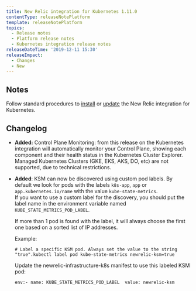 ```yaml
---
title: New Relic integration for Kubernetes 1.11.0
contentType: releaseNotePlatform
template: releaseNotePlatform
topics:
  - Release notes
  - Platform release notes
  - Kubernetes integration release notes
releaseDateTime: '2019-12-11 15:30'
releaseImpact:
  - Changes
  - New
---
```


## Notes

Follow standard procedures to [install](/docs/integrations/host-integrations/host-integrations-list/kubernetes-monitoring-integration#install) or [update](/docs/integrations/host-integrations/host-integrations-list/kubernetes-monitoring-integration#update) the New Relic integration for Kubernetes.

## Changelog

* **Added:** Control Plane Monitoring: from this release on the Kubernetes integration will automatically monitor your Control Plane, showing each component and their health status in the Kubernetes Cluster Explorer. Managed Kubernetes Clusters (GKE, EKS, AKS, DO, etc) are not supported, due to technical restrictions.
* **Added**: KSM can now be discovered using custom pod labels. By default we look for pods with the labels `k8s-app`, `app` or `app.kubernetes.io/name` with the value `kube-state-metrics`.  
  If you want to use a custom label for the discovery, you should put the label name in the environment variable named `KUBE_STATE_METRICS_POD_LABEL`.

  If more than 1 pod is found with the label, it will always choose the first one based on a sorted list of IP addresses.

  Example:

  ```
  # Label a specific KSM pod. Always set the value to the string "true".kubectl label pod kube-state-metrics newrelic-ksm=true
  ```

  Update the newrelic-infrastructure-k8s manifest to use this labeled KSM pod:

  ```
  env:- name: KUBE_STATE_METRICS_POD_LABEL  value: newrelic-ksm
  ```
